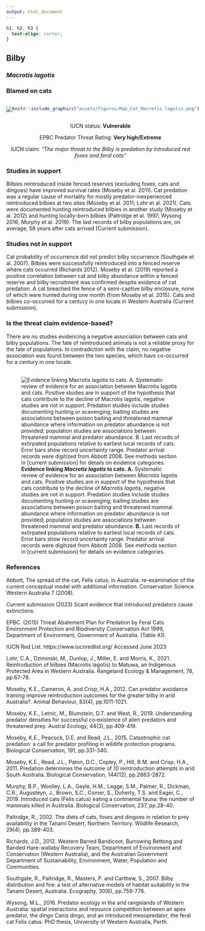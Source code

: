```yaml
---
output: html_document
---
```

```css
h1, h2, h3 {
  text-align: center;
}
```

## **Bilby**
### *Macrotis lagotis*
### Blamed on cats

:::: {style="display: flex;"}

[![](assets/photos/Macrotis lagotis.png)](https://www.inaturalist.org/photos/30690836?size=original)

::: {}

:::

::: {}
  ```r
  knitr::include_graphics("assets/figures/Map_Cat_Macrotis lagotis.png")
  ```
:::

::::
<center>
IUCN status: **Vulnerable**

EPBC Predator Threat Rating: **Very high/Extreme**

IUCN claim: *"The major threat to the Bilby is predation by introduced red foxes and feral cats"*

</center>

### Studies in support

Bilbies reintroduced inside fenced reserves (excluding foxes, cats and dingoes) have improved survival rates (Moseby et al. 2011). Cat predation was a regular cause of mortality for mostly predator-inexperienced reintroduced bilbies at two sites (Moseby et al. 2011; Lohr et al. 2021). Cats were documented hunting reintroduced bilbies in another study (Moseby et al. 2012) and hunting locally-born bilbies (Paltridge et al. 1997; Wysong 2016; Murphy et al. 2019). The last records of bilby populations are, on average, 58 years after cats arrived (Current submission).

### Studies not in support

Cat probability of occurrence did not predict bilby occurrence (Southgate et al. 2007). Bilbies were successfully reintroduced into a fenced reserve where cats occurred (Richards 2012). Moseby et al. (2019) reported a positive correlation between cat and bilby abundance within a fenced reserve and bilby recruitment was confirmed despite evidence of cat predation. A cat breached the fence of a semi-captive bilby enclosure, none of which were hunted during one month (from Moseby et al. 2015). Cats and bilbies co-occurred for a century in one locale in Western Australia (Current submission).

### Is the threat claim evidence-based?

There are no studies evidencing a negative association between  cats and bilby populations. The fate of reintroduced animals is not a reliable proxy for the fate of populations. In contradiction with the claim, no negative association was found between the two species, which have co-occurred for a century in one locale.
<br>
<br>

![**Evidence linking *Macrotis lagotis* to cats.** **A.** Systematic review of evidence for an association between *Macrotis lagotis* and cats. Positive studies are in support of the hypothesis that cats contribute to the decline of *Macrotis lagotis*, negative studies are not in support. Predation studies include studies documenting hunting or scavenging; baiting studies are associations between poison baiting and threatened mammal abundance where information on predator abundance is not provided; population studies are associations between threatened mammal and predator abundance. **B.** Last records of extirpated populations relative to earliest local records of cats. Error bars show record uncertainty range. Predator arrival records were digitized from Abbott 2008. See methods section in [current submission] for details on evidence categories.](assets/figures/Main_Evidence_Cat_Macrotis lagotis.png)

### References

Abbott, The spread of the cat, Felis catus, in Australia: re-examination of the current conceptual model with additional information. Conservation Science Western Australia 7 (2008).

Current submission (2023) Scant evidence that introduced predators cause extinctions.

EPBC. (2015) Threat Abatement Plan for Predation by Feral Cats. Environment Protection and Biodiversity Conservation Act 1999, Department of Environment, Government of Australia. (Table A1).

IUCN Red List. https://www.iucnredlist.org/ Accessed June 2023

Lohr, C.A., Dziminski, M., Dunlop, J., Miller, E. and Morris, K., 2021. Reintroduction of bilbies (Macrotis lagotis) to Matuwa, an Indigenous Protected Area in Western Australia. Rangeland Ecology & Management, 78, pp.67-78.

Moseby, K.E., Cameron, A. and Crisp, H.A., 2012. Can predator avoidance training improve reintroduction outcomes for the greater bilby in arid Australia?. Animal Behaviour, 83(4), pp.1011-1021.

Moseby, K.E., Letnic, M., Blumstein, D.T. and West, R., 2019. Understanding predator densities for successful co‐existence of alien predators and threatened prey. Austral Ecology, 44(3), pp.409-419.

Moseby, K.E., Peacock, D.E. and Read, J.L., 2015. Catastrophic cat predation: a call for predator profiling in wildlife protection programs. Biological Conservation, 191, pp.331-340.

Moseby, K.E., Read, J.L., Paton, D.C., Copley, P., Hill, B.M. and Crisp, H.A., 2011. Predation determines the outcome of 10 reintroduction attempts in arid South Australia. Biological Conservation, 144(12), pp.2863-2872.

Murphy, B.P., Woolley, L.A., Geyle, H.M., Legge, S.M., Palmer, R., Dickman, C.R., Augusteyn, J., Brown, S.C., Comer, S., Doherty, T.S. and Eager, C., 2019. Introduced cats (Felis catus) eating a continental fauna: the number of mammals killed in Australia. Biological Conservation, 237, pp.28-40.

Paltridge, R., 2002. The diets of cats, foxes and dingoes in relation to prey availability in the Tanami Desert, Northern Territory. Wildlife Research, 29(4), pp.389-403.

Richards, J.D., 2012. Western Barred Bandicoot, Burrowing Bettong and Banded Hare-wallaby Recovery Team, Department of Environment and Conservation (Western Australia), and the Australian Government Department of Sustainability, Environment, Water, Population and Communities.

Southgate, R., Paltridge, R., Masters, P. and Carthew, S., 2007. Bilby distribution and fire: a test of alternative models of habitat suitability in the Tanami Desert, Australia. Ecography, 30(6), pp.759-776.

Wysong, M.L., 2016. Predator ecology in the arid rangelands of Western Australia: spatial interactions and resource competition between an apex predator, the dingo Canis dingo, and an introduced mesopredator, the feral cat Felis catus. PhD thesis, University of Western Australia, Perth.

